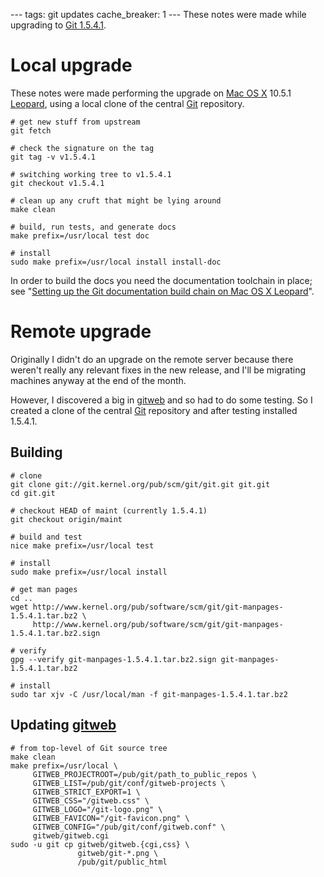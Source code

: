 ---
tags: git updates
cache_breaker: 1
---
These notes were made while upgrading to [[Git 1.5.4.1]].

= Local upgrade =

These notes were made performing the upgrade on [[Mac OS X]] 10.5.1 [[Leopard]], using a local clone of the central [[Git]] repository.

<pre># get new stuff from upstream
git fetch

# check the signature on the tag
git tag -v v1.5.4.1

# switching working tree to v1.5.4.1
git checkout v1.5.4.1

# clean up any cruft that might be lying around
make clean

# build, run tests, and generate docs
make prefix=/usr/local test doc

# install
sudo make prefix=/usr/local install install-doc</pre>

In order to build the docs you need the documentation toolchain in place; see "[[Setting up the Git documentation build chain on Mac OS X Leopard]]".

= Remote upgrade =

Originally I didn't do an upgrade on the remote server because there weren't really any relevant fixes in the new release, and I'll be migrating machines anyway at the end of the month.

However, I discovered a big in [[gitweb]] and so had to do some testing. So I created a clone of the central [[Git]] repository and after testing installed 1.5.4.1.

== Building ==

<pre># clone
git clone git://git.kernel.org/pub/scm/git/git.git git.git
cd git.git

# checkout HEAD of maint (currently 1.5.4.1)
git checkout origin/maint

# build and test
nice make prefix=/usr/local test

# install
sudo make prefix=/usr/local install

# get man pages
cd ..
wget http://www.kernel.org/pub/software/scm/git/git-manpages-1.5.4.1.tar.bz2 \
     http://www.kernel.org/pub/software/scm/git/git-manpages-1.5.4.1.tar.bz2.sign

# verify
gpg --verify git-manpages-1.5.4.1.tar.bz2.sign git-manpages-1.5.4.1.tar.bz2

# install
sudo tar xjv -C /usr/local/man -f git-manpages-1.5.4.1.tar.bz2</pre>

== Updating [[gitweb]] ==

<pre># from top-level of Git source tree
make clean
make prefix=/usr/local \
     GITWEB_PROJECTROOT=/pub/git/path_to_public_repos \
     GITWEB_LIST=/pub/git/conf/gitweb-projects \
     GITWEB_STRICT_EXPORT=1 \
     GITWEB_CSS="/gitweb.css" \
     GITWEB_LOGO="/git-logo.png" \
     GITWEB_FAVICON="/git-favicon.png" \
     GITWEB_CONFIG="/pub/git/conf/gitweb.conf" \
     gitweb/gitweb.cgi
sudo -u git cp gitweb/gitweb.{cgi,css} \
               gitweb/git-*.png \
               /pub/git/public_html</pre>
